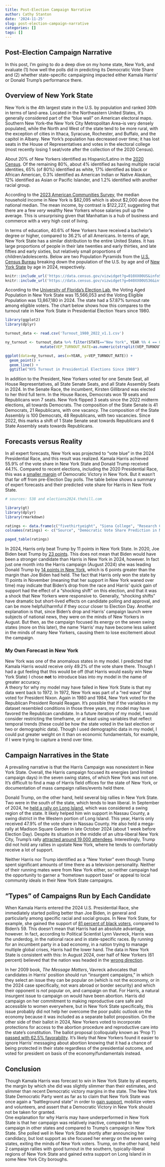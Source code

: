 ```yaml
---
title: Post-Election Campaign Narrative
author: Cathy Stanton
date: '2024-11-25'
slug: post-election-campaign-narrative
categories: []
tags: []
---
```


<h2>Post-Election Campaign Narrative</h2>
In this post, I'm going to do a deep dive on my home state, New York, and evaluate (1) how well the polls did in predicting its Democratic Vote Share and (2) whether state-specific campaigning impacted either Kamala Harris' or Donald Trump's performance there.

<h2>Overview of New York State</h2>
New York is the 4th largest state in the U.S. by population and ranked 30th in terms of land-area. Located in the Northeastern United States, it's generally considered part of the "blue wall" on American electoral maps. Southern New York--the New York City Metropolitan Area--is very densely populated, while the North and West of the state tend to be more rural, with the exception of cities in Ithaca, Syracuse, Rochester, and Buffalo, and the capitol in Albany. New York's population has decreased over time; it has lost seats in the House of Representatives and votes in the electoral college (most recently losing 1 seat/vote after the collection of the 2020 Census).  

About 20% of New Yorkers identified as Hispanic/Latino in the [2020 Census](https://data.census.gov/profile/New_York?g=040XX00US36#race-and-ethnicity). Of the remaining 80%, about 4% identified as having multiple racial identities, 65% (of 80%) identified as white, 17% identified as black or African American, 0.3% identified as American Indian or Native Alaskan, 12% identified as Asian or Pacific Islander, and 1.2% identified with another racial group. 

According to the [2023 American Communities Survey](https://data.census.gov/profile/New_York?g=040XX00US36#income-and-poverty), the median household income in New York is \$82,095 which is about \$2,000 above the national median. The mean income, by contrast is \$122,227, suggesting that there are a few <i>very</i> wealthy New Yorkers whose salaries pull up the average. This is unsurprising given that Manhattan is a hub of business and commerce with a very high cost of living. 

In terms of education, 40.6% of New Yorkers have received a bachelor's degree or higher, compared to 36.2% of all Americans. In terms of age, New York State has a similar distribution to the entire United States. It has large proportions of people in their late twenties and early thirties, and late fifties and early sixties, but relatively small proportions of children/adolescents. Below are two Population Pyramids from the [U.S. Census Bureau](https://data.census.gov/profile/United_States?g=010XX00US) breaking down the population of the U.S. by age and of [New York State](https://data.census.gov/profile/New_York?g=040XX00US36) by age in 2024, respectively.  

```r
knitr::include_url('https://data.census.gov/vizwidget?g=010XX00US&infoSection=Age and Sex')
knitr::include_url('https://data.census.gov/vizwidget?g=040XX00US36&infoSection=Age and Sex')
```

According to the [University of Florida's Election Lab](https://election.lab.ufl.edu/2024-general-election-turnout/), the Voting Aged Population in New York State was 15,566,053	and the Voting Eligible Population was 13,867,180 in 2024. The state had a 57.87% turnout rate among eligible voters. The chart below shows how this compares to the turnout rate in New York State in Presidential Election Years since 1980.


```r
library(ggplot2)
library(dplyr)

turnout_data <- read.csv('Turnout_1980_2022_v1.1.csv')

ny_turnout <- turnout_data %>% filter(STATE=="New York", YEAR %% 4 == 0) %>%
                mutate(VEP_TURNOUT_RATE=as.numeric(strsplit(VEP_TURNOUT_RATE, '%'))) %>% add_row(YEAR=2024, VEP_TURNOUT_RATE=57.87, .before=TRUE)

ggplot(data=ny_turnout, aes(x=YEAR, y=VEP_TURNOUT_RATE)) + 
  geom_point() + 
  geom_line() +
  ggtitle("NYS Turnout in Presidential Elections Since 1980")

```


In addition to the President, New Yorkers voted for one Senate Seat, all House Representatives, all State Senate Seats, and all State Assembly Seats in 2024. In the Senate Race, the incumbent, Kirsten Gillibrand was elected to her third full term. In the House Races, Democrats won 19 seats and Republicans won 7 seats. New York flipped 3 seats since the 2022 midterm elections, all towards Democrats. The composition of the State Senate is 41 Democrats, 21 Republicans, with one vacancy. The composition of the State Assembly is 100 Democrats, 48 Republicans, with two vacancies. Since 2022, this marks a shift of 1 State Senate seat towards Republicans and 6 State Assembly seats towards Republicans.  

<h2>Forecasts versus Reality</h2>
In all expert forecasts, New York was projected to "vote blue" in the 2024 Presidential Race, and this result was realized. Kamala Harris achieved 55.9% of the vote share in New York State and Donald Trump received 44.1%. Compared to recent elections, including the 2020 Presidential Race, this was a [smaller margin](https://spectrumlocalnews.com/nys/central-ny/politics/2024/11/06/harris-won-blue-new-york--but-by-smaller-margins-than-past-democrats) of Democratic Victory in New York. But it wasn't that far off from pre-Election Day polls. The table below shows a summary of expert forecasts and their predicted vote share for Harris in New York State.  

```r
# sources: 538 and elections2024.thehill.com

library(gt)
library(dplyr)
library(rmarkdown)

ratings <- data.frame(c("fivethirtyeight", "Siena College", "Research Co.", "Cygnal", "ActiVote", "YouGov/Claremont McKenna"), c("58.5%", "58.0%", "57.0%", "56.8%", "59.0%", "58.0%"))
colnames(ratings) <- c("Source", "Democratic Vote Share Prediction in New York")

paged_table(ratings)

```

In 2024, Harris only beat Trump by 11 points in New York State. In 2020, Joe Biden beat Trump by [23 points](https://www.cnn.com/election/2020/results/state/new-york). This does not mean that Biden would have been a stronger candidate than Harris in New York in 2024, however. In fact just one month into the Harris campaign (August 2024) she was leading Donald Trump by [14 points in New York](https://www.cnn.com/election/2020/results/state/new-york), which is 6 points greater than the margin than Joe Biden had held. The fact that Harris only won the state by 11 points in November (meaning that her support in New York waned over time) may indicate that Biden's drop from the race and Harris' quick gain of support had the effect of a "shocking shift" on this election, and that it was a shock that New Yorkers were responsive to. Generally, "shocking shifts" have dramatic but short-lived effects on candidate polling and approval, and can be more helpful/harmful if they occur closer to Election Day. Another explanation is that, since Biden's drop and Harris' campaign launch were subjects of national news, they were on the minds of New Yorkers in August. But then, as the campaign focused its energy on the seven swing states (more on this later), the name 'Harris' may have become less salient in the minds of many New Yorkers, causing them to lose excitement about the campaign.

<h3>My Own Forecast in New York</h3>
New York was one of the anomalous states in my model. I predicted that Kamala Harris would receive only 49.2% of the vote share there. Though I had a gut feeling that this would be off (that Harris would easily win New York State) I chose <b>not</b> to introduce bias into my model in the name of greater accuracy.  
A theory for why my model may have failed in New York State is that my data went back to 1972. In 1972, New York was part of a "red wave" that voted for President Nixon. Again in 1980 and 1984, New York voted for the Republican President Ronald Reagan. It's possible that if the variables in my dataset resembled conditions in those three years, my model may have favored the Republican candidate. In a future iteration of my model, I would consider restricting the timeframe, or at least using variables that reflect temporal trends (these could be how the state voted in the last election or two or demographic data). Though I used demographic data in my model, I could put greater weight on it than on economic fundamentals, for example, if I were trying to capture a trend over time.

<h2>Campaign Narratives in the State</h2>
A prevailing narrative is that the Harris Campaign was nonexistent in New York State. Overall, the Harris campaign focused its energies (and limited campaign days) in the seven swing states, of which New York was not one. It's difficult to find a map of Harris field offices for the state of New York, or documentation of mass campaign rallies/events held there.  

Donald Trump, on the other hand, held several big rallies in New York State. Two were in the south of the state, which tends to lean liberal. In September of 2024, he [held a rally on Long Island](https://www.politico.com/news/2024/09/18/trump-campaign-new-york-00179735), which was considered a swing region of the state. It likely helped him win support in Nassau County, a swing district in the Western portion of Long Island. This year, Harris only received 47.9% of the vote share in Nassau County. 
He also held a mega-rally at Madison Square Garden in late October 2024 (about 1 week before Election Day). Despite its situation in the middle of an ultra-liberal New York City, Trump's rally [attracted around 19,000 attendees](https://economictimes.indiatimes.com/news/international/us/did-200000-people-attend-donald-trumps-madison-square-garden-rally-heres-the-truth/articleshow/114853795.cms?from=mdr). Interestingly, Trump did not hold any rallies in upstate New York, where he tends to comfortably receive a lot of support.    

Neither Harris nor Trump identified as a "New Yorker" even though Trump spent significant amounts of time there as a television personality. Neither of their running mates were from New York either, so neither campaign had the opportunity to garner a "hometown support base" or appeal to local community ideals in their New York State campaigns. 


<h2>"Types" of Campaigns Run by Each Candidate</h2>

When Kamala Harris entered the 2024 U.S. Presidential Race, she immediately started polling better than Joe Biden, in general and particularly among specific racial and social groups. In New York State, for example, she gained the support of [81 percent of black voters](https://www.politico.com/newsletters/new-york-playbook/2024/08/06/harris-gets-new-york-dems-back-on-track-00172761), compared to Biden's 59. This doesn't mean that Harris had an absolute advantage, however. In fact, according to Political Scientist Lynn Vavreck, Harris was the underdog, in the national race and in state-specific races. By running for an incumbent party in a bad economy, in a nation trying to manage multiple global crises, Harris had the lower hand. The data in New York State is consistent with this: In August 2024, over half of New Yorkers (61 percent) believed that the nation was headed in the [wrong direction](https://www.politico.com/newsletters/new-york-playbook/2024/08/06/harris-gets-new-york-dems-back-on-track-00172761).  

In her 2009 book, <i>The Message Matters</i>, Vavreck advocates that candidates in Harris' position should run "insurgent campaigns," in which they select an issue they can be popular on (which is not the economy, or in the 2024 case specifically, not wars abroad or border security) and which their opponent is <i>not</i> popular on, and campaign on that. For Harris, a natural insurgent issue to campaign on would have been abortion. Harris did campaign on her commitment to making reproductive care safe and accessible to women everywhere, but in New York State specifically, this issue probably did not help her overcome the poor public outlook on the economy because it was included as a separate ballot proposition. On the other side of their ballot in 2024, New Yorkers voted to incorporate protections for access to the abortion procedure and reproductive care into the state's constitution. The ballot proposal (colloquially known as 'Prop 1') [passed with 62.5% favorability](https://www-washingtonpost-com.ezp-prod1.hul.harvard.edu/elections/results/2024/11/05/new-york-proposal-1-abortion/ions/results/2024/11/05/new-york-proposal-1-abortion/). It's likely that New Yorkers found it easier to ignore Harris' messaging about abortion knowing that it had a chance of being protected in their state regardless of the presidential outcome, and voted for president on basis of the economy/fundamentals instead.  

<h2>Conclusion</h2>
Though Kamala Harris was forecast to win in New York State by all experts, the margin by which she did was slightly slimmer than their estimates, and slimmer than recent Democratic victory margins in the state. The New York State Democratic Party went as far as to claim that New York State was once again a "battleground state" in order to [gain support](https://www.nydems.org/volunteer), mobilize voters and volunteers, and assert that a Democratic Victory in New York should not be taken for granted.  
One explanation for why Harris may have underperformed in New York State is that her campaign was relatively inactive, compared to her campaign in other states and compared to Trump's campaign in New York State. She polled well in New York State shortly after announcing her candidacy, but lost support as she focused her energy on the seven swing states, exiting the minds of New York voters. Trump, on the other hand, held 2 campaign rallies with good turnout in the southern, typically-liberal regions of New York State and gained extra support on Long Island in in some New York City boroughs. 




